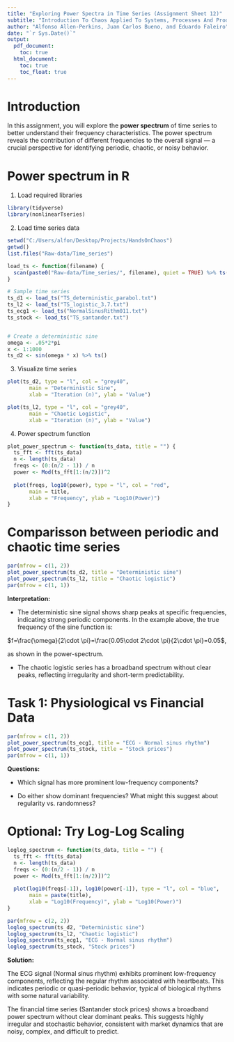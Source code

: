 ```yaml
---
title: "Exploring Power Spectra in Time Series (Assignment Sheet 12)"
subtitle: "Introduction To Chaos Applied To Systems, Processes And Products (ETSIDI, UPM)"
author: "Alfonso Allen-Perkins, Juan Carlos Bueno, and Eduardo Faleiro"
date: "`r Sys.Date()`"
output:
  pdf_document:
    toc: true
  html_document:
    toc: true
    toc_float: true
---
```


# Introduction

In this assignment, you will explore the **power spectrum** of time series to better understand their frequency characteristics. The power spectrum reveals the contribution of different frequencies to the overall signal — a crucial perspective for identifying periodic, chaotic, or noisy behavior.

# Power spectrum in R

1. Load required libraries

```r
library(tidyverse)
library(nonlinearTseries)
```

2. Load time series data

```r
setwd("C:/Users/alfon/Desktop/Projects/HandsOnChaos")
getwd()
list.files("Raw-data/Time_series")

load_ts <- function(filename) {
  scan(paste0("Raw-data/Time_series/", filename), quiet = TRUE) %>% ts()
}

# Sample time series
ts_d1 <- load_ts("TS_deterministic_parabol.txt")
ts_l2 <- load_ts("TS_logistic_3.7.txt")
ts_ecg1 <- load_ts("NormalSinusRithm011.txt")
ts_stock <- load_ts("TS_santander.txt")


# Create a deterministic sine
omega <- .05*2*pi
x <- 1:1000
ts_d2 <- sin(omega * x) %>% ts()

```

3. Visualize time series
```r
plot(ts_d2, type = "l", col = "grey40", 
       main = "Deterministic Sine",
       xlab = "Iteration (n)", ylab = "Value")

plot(ts_l2, type = "l", col = "grey40", 
       main = "Chaotic Logistic",
       xlab = "Iteration (n)", ylab = "Value")
```

4. Power spectrum function

```r
plot_power_spectrum <- function(ts_data, title = "") {
  ts_fft <- fft(ts_data)
  n <- length(ts_data)
  freqs <- (0:(n/2 - 1)) / n
  power <- Mod(ts_fft[1:(n/2)])^2
  
  plot(freqs, log10(power), type = "l", col = "red", 
       main = title,
       xlab = "Frequency", ylab = "Log10(Power)")
}
```

# Comparisson between periodic and chaotic time series

```r
par(mfrow = c(1, 2))
plot_power_spectrum(ts_d2, title = "Deterministic sine")
plot_power_spectrum(ts_l2, title = "Chaotic logistic")
par(mfrow = c(1, 1))
```

**Interpretation:**


- The deterministic sine signal shows sharp peaks at specific frequencies, indicating strong periodic components. In the example above, the true frequency of the sine function is:

$f=\frac{\omega}{2\cdot \pi}=\frac{0.05\cdot 2\cdot \pi}{2\cdot \pi}=0.05$,

as shown in the power-spectrum.

- The chaotic logistic series has a broadband spectrum without clear peaks, reflecting irregularity and short-term predictability.

# Task 1: Physiological vs Financial Data

```r
par(mfrow = c(1, 2))
plot_power_spectrum(ts_ecg1, title = "ECG - Normal sinus rhythm")
plot_power_spectrum(ts_stock, title = "Stock prices")
par(mfrow = c(1, 1))
```

**Questions:**

- Which signal has more prominent low-frequency components?

- Do either show dominant frequencies? What might this suggest about regularity vs. randomness?

# Optional: Try Log-Log Scaling

```r
loglog_spectrum <- function(ts_data, title = "") {
  ts_fft <- fft(ts_data)
  n <- length(ts_data)
  freqs <- (0:(n/2 - 1)) / n
  power <- Mod(ts_fft[1:(n/2)])^2
  
  plot(log10(freqs[-1]), log10(power[-1]), type = "l", col = "blue", 
       main = paste(title),
       xlab = "Log10(Frequency)", ylab = "Log10(Power)")
}

par(mfrow = c(2, 2))
loglog_spectrum(ts_d2, "Deterministic sine")
loglog_spectrum(ts_l2, "Chaotic logistic")
loglog_spectrum(ts_ecg1, "ECG - Normal sinus rhythm")
loglog_spectrum(ts_stock, "Stock prices")
```

**Solution:**

The ECG signal (Normal sinus rhythm) exhibits prominent low-frequency components, reflecting the regular rhythm associated with heartbeats. This indicates periodic or quasi-periodic behavior, typical of biological rhythms with some natural variability.

The financial time series (Santander stock prices) shows a broadband power spectrum without clear dominant peaks. This suggests highly irregular and stochastic behavior, consistent with market dynamics that are noisy, complex, and difficult to predict.

